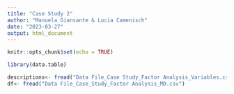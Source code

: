 ```yaml
---
title: "Case Study 2"
author: "Manuela Giansante & Lucia Camenisch"
date: "2023-03-27"
output: html_document
---
```


```r
knitr::opts_chunk$set(echo = TRUE)
```

```r
library(data.table)
```

```r
descriptions<- fread("Data File_Case Study_Factor Analysis_Variables.csv")
df<- fread("Data File_Case_Study_Factor Analysis_MD.csv")
```

